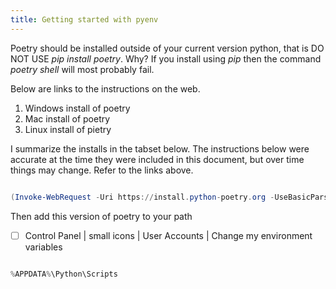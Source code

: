 ```yaml
---
title: Getting started with pyenv
---
```


Poetry should be installed outside of your current version python, that is DO NOT USE *pip install poetry*.
Why? If you install using *pip* then the command *poetry shell* will most probably fail.

Below are links to the instructions on the web.

1. Windows install of poetry
1. Mac install of poetry
1. Linux install of pietry

I summarize the installs in the tabset below.  The instructions below were accurate at the
time they were included in this document, but over time things may change.  Refer to the links
above.

::: {.panel-tabset}

```powershell

(Invoke-WebRequest -Uri https://install.python-poetry.org -UseBasicParsing).Content | python -

```
Then add this version of poetry to your path

- [ ] Control Panel | small icons | User Accounts | Change my environment variables

```powershell

%APPDATA%\Python\Scripts

```


:::
